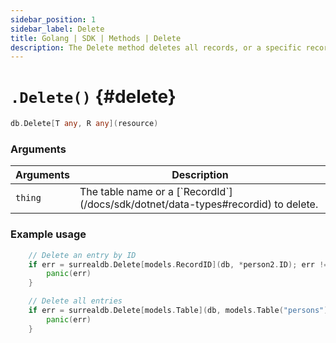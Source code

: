 ```yaml
---
sidebar_position: 1
sidebar_label: Delete
title: Golang | SDK | Methods | Delete
description: The Delete method deletes all records, or a specific record, in the database.
---
```



# `.Delete()` {#delete}


```go title="Method Syntax"
db.Delete[T any, R any](resource)
```

### Arguments

<table>
    <thead>
        <tr>
            <th colspan="2" scope="col">Arguments</th>
            <th colspan="2" scope="col">Description</th>
        </tr>
    </thead>  
    <tbody>
        <tr>
            <td colspan="2" scope="row" data-label="Arguments">
                <code>thing</code>
                <Label label="required" />
            </td>
            <td colspan="2" scope="row" data-label="Description">
                The table name or a [`RecordId`](/docs/sdk/dotnet/data-types#recordid) to delete.
            </td>
        </tr>
    </tbody>
</table>

### Example usage

```go
	// Delete an entry by ID
	if err = surrealdb.Delete[models.RecordID](db, *person2.ID); err != nil {
		panic(err)
	}

	// Delete all entries
	if err = surrealdb.Delete[models.Table](db, models.Table("persons")); err != nil {
		panic(err)
	}
```
